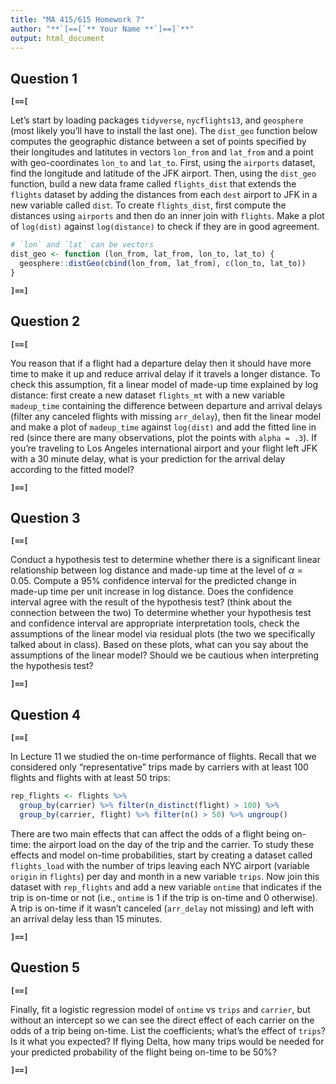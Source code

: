 ---
title: "MA 415/615 Homework 7"
author: "**`[==[`** Your Name **`]==]`**"
output: html_document
---


## Question 1

**`[==[`**

Let's start by loading packages `tidyverse`, `nycflights13`, and `geosphere`
(most likely you'll have to install the last one). The `dist_geo` function
below computes the geographic distance between a set of points specified by their
longitudes and latitutes in vectors `lon_from` and `lat_from` and a point with
geo-coordinates `lon_to` and `lat_to`. First, using the `airports` dataset,
find the longitude and latitude of the JFK airport. Then, using the `dist_geo`
function, build a new data frame called `flights_dist` that extends the
`flights` dataset by adding the distances from each `dest` airport to JFK in a
new variable called `dist`. To create `flights_dist`, first compute the
distances using `airports` and then do an inner join with `flights`. Make a
plot of `log(dist)` against `log(distance)` to check if they are in good
agreement.

```{r q1, eval = FALSE}
# `lon` and `lat` can be vectors
dist_geo <- function (lon_from, lat_from, lon_to, lat_to) {
  geosphere::distGeo(cbind(lon_from, lat_from), c(lon_to, lat_to))
}
```

**`]==]`**


## Question 2

**`[==[`**

You reason that if a flight had a departure delay then it should have more
time to make it up and reduce arrival delay if it travels a longer distance.
To check this assumption, fit a linear model of made-up time explained by log
distance: first create a new dataset `flights_mt` with a new variable
`madeup_time` containing the difference between departure and arrival delays
(filter any canceled flights with missing `arr_delay`), then fit the linear model and make a plot of
`madeup_time` against `log(dist)` and add the fitted line in red (since there
are many observations, plot the points with `alpha = .3`). If you're traveling to Los Angeles
international airport and your flight left JFK with a 30 minute delay, what is
your prediction for the arrival delay according to the fitted model?

**`]==]`**


## Question 3

**`[==[`**

Conduct a hypothesis test to determine whether there is a significant linear relationship between log distance and made-up time at the level of $\alpha = 0.05$. Compute a 95\% confidence interval for the predicted change in made-up time per unit increase in log distance. Does the confidence interval agree with the result of the hypothesis test? (think about the connection between the two) To determine whether your hypothesis test and confidence interval are appropriate interpretation tools, check the assumptions of the linear model via residual plots (the two we specifically talked about in class). Based on these plots, what can you say about the assumptions of the linear model? Should we be cautious when interpreting the hypothesis test? 


**`]==]`**


## Question 4


**`[==[`**

In Lecture 11 we studied the on-time performance of flights. Recall that we
considered only "representative" trips made by carriers with at least 100
flights and flights with at least 50 trips:

```{r q3, eval = FALSE}
rep_flights <- flights %>%
  group_by(carrier) %>% filter(n_distinct(flight) > 100) %>%
  group_by(carrier, flight) %>% filter(n() > 50) %>% ungroup()
```

There are two main effects that can affect the odds of a flight being on-time:
the airport load on the day of the trip and the carrier. To study these
effects and model on-time probabilities, start by creating a dataset called
`flights_load` with the number of trips leaving each NYC airport (variable
`origin` in `flights`) per day and month in a new variable `trips`. Now join this
dataset with `rep_flights` and add a new variable `ontime` that indicates if
the trip is on-time or not (i.e., `ontime` is 1 if the trip is on-time and 0
otherwise). A trip is on-time if it wasn't canceled (`arr_delay` not missing) and left with an arrival
delay less than 15 minutes.

**`]==]`**


## Question 5

**`[==[`**

Finally, fit a logistic regression model of `ontime` vs `trips` and `carrier`,
but without an intercept so we can see the direct effect of each carrier on
the odds of a trip being on-time. List the coefficients; what's the effect of
`trips`? Is it what you expected? If flying Delta, how many trips would be needed for your predicted
probability of the flight being on-time to be 50%?

**`]==]`**
